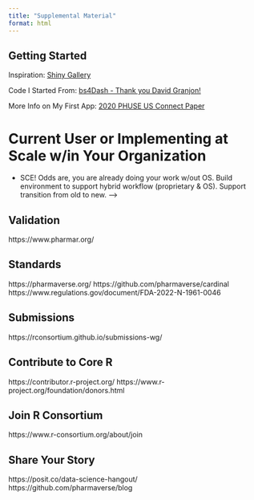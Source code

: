 ```yaml
---
title: "Supplemental Material"
format: html
---
```


## Getting Started

Inspiration: [Shiny Gallery](https://shiny.posit.co/r/gallery/)

Code I Started From: [bs4Dash - Thank you David Granjon!](https://github.com/RinteRface/bs4Dash/blob/master/inst/examples/showcase/app.R)

More Info on My First App: [2020 PHUSE US Connect Paper](https://www.lexjansen.com/phuse-us/2020/dv/DV06.pdf)


# Current User or Implementing at Scale w/in Your Organization

-   SCE! Odds are, you are already doing your work w/out OS. Build environment to support hybrid workflow (proprietary & OS). Support transition from old to new.
<!-- <!-- -   Answer the Statistical Compute Environment (SCE) question ([TransCelerate MoA](https://www.transceleratebiopharmainc.com/assets/modernization-of-statistical-analytics-solutions/), [SCE White Paper]()) --> -->

## Validation

https://www.pharmar.org/

## Standards

https://pharmaverse.org/ 
https://github.com/pharmaverse/cardinal
https://www.regulations.gov/document/FDA-2022-N-1961-0046 

## Submissions

https://rconsortium.github.io/submissions-wg/ 

## Contribute to Core R

https://contributor.r-project.org/
https://www.r-project.org/foundation/donors.html

## Join R Consortium

https://www.r-consortium.org/about/join

## Share Your Story

https://posit.co/data-science-hangout/
https://github.com/pharmaverse/blog

